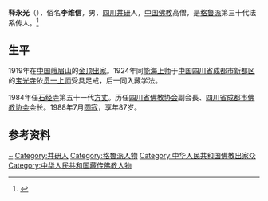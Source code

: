 {{Otheruses|other=名为释永光的其他人物|释永光}}
{{佛教}}
'''释永光'''（{{bd|1902年||1998年|7月|}}），俗名'''李维信'''，男，[[四川省|四川]][[井研县|井研]]人，[[中国|中国]][[佛教|佛教]]高僧，是[[格鲁派|格鲁派]]第三十代法系传人。<ref>{{Cite book|title=井研縣志 1986-2000|author=|publisher=四川人民出版社|year=2004|isbn=|location=成都|pages=}}</ref>

== 生平 ==
1919年在[[中国|中国]][[峨眉山|峨眉山]]的[[金顶|金顶]][[出家|出家]]。1924年同[[能海上师|能海上师]]于[[中国|中国]][[四川省|四川省]][[成都市|成都市]][[新都区|新都区]]的[[宝光寺|宝光寺]]依[[贯一|贯一]][[上师|上师]]受具足戒，后一同入藏学法。

1984年任[[石经寺|石经寺]]第五十一代[[方丈|方丈]]。历任[[四川省佛教协会|四川省佛教协会]]副会長、[[四川省|四川省]][[成都市佛教协会|成都市佛教协会]]会长。1988年7月[[圆寂|圆寂]]，享年87岁。

== 参考资料 ==
{{reflist}}

{{佛教人物小作品}}

{{Authority control}}
{{DEFAULTSORT:Shi}}
[[Category:李姓|~]]
[[Category:井研人|Category:井研人]]
[[Category:格魯派人物|Category:格魯派人物]]
[[Category:中华人民共和国佛教出家众|Category:中华人民共和国佛教出家众]]
[[Category:中华人民共和国藏传佛教人物|Category:中华人民共和国藏传佛教人物]]